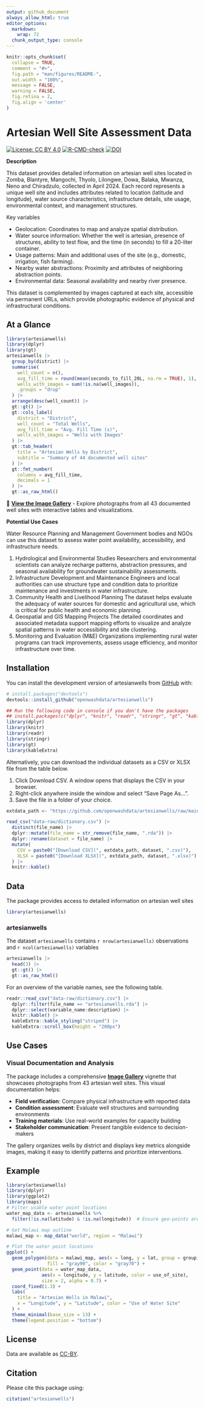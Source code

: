 ```yaml
---
output: github_document
always_allow_html: true
editor_options: 
  markdown: 
    wrap: 72
  chunk_output_type: console
---
```


<!-- README.md is generated from README.Rmd. Please edit that file -->

```r
knitr::opts_chunk$set(
  collapse = TRUE,
  comment = "#>",
  fig.path = "man/figures/README-",
  out.width = "100%",
  message = FALSE,
  warning = FALSE,
  fig.retina = 2,
  fig.align = 'center'
)
```

# Artesian Well Site Assessment Data

<!-- badges: start -->

[![License: CC BY
4.0](https://img.shields.io/badge/License-CC_BY_4.0-lightgrey.svg)](https://creativecommons.org/licenses/by/4.0/)
[![R-CMD-check](https://github.com/openwashdata/artesianwells/workflows/R-CMD-check/badge.svg)](https://github.com/openwashdata/artesianwells/actions)
[![DOI](https://zenodo.org/badge/DOI/10.5281/zenodo.15824828.svg)](https://doi.org/10.5281/zenodo.15824828)

<!-- badges: end -->

**Description**

This dataset provides detailed information on artesian well sites
located in Zomba, Blantyre, Mangochi, Thyolo, Lilongwe, Dowa, Balaka,
Mwanza, Neno and Chiradzulo, collected in April 2024. Each record
represents a unique well site and includes attributes related to
location (latitude and longitude), water source characteristics,
infrastructure details, site usage, environmental context, and
management structures.

Key variables

-   Geolocation: Coordinates to map and analyze spatial distribution.
-   Water source information: Whether the well is artesian, presence of
    structures, ability to test flow, and the time (in seconds) to fill
    a 20-liter container.
-   Usage patterns: Main and additional uses of the site (e.g.,
    domestic, irrigation, fish farming).
-   Nearby water abstractions: Proximity and attributes of neighboring
    abstraction points.
-   Environmental data: Seasonal availability and nearby river presence.

This dataset is complemented by images captured at each site, accessible
via permanent URLs, which provide photographic evidence of physical and
infrastructural conditions.

## At a Glance

```r
library(artesianwells)
library(dplyr)
library(gt)
artesianwells |>
  group_by(district) |>
  summarise(
    well_count = n(),
    avg_fill_time = round(mean(seconds_to_fill_20L, na.rm = TRUE), 1),
    wells_with_images = sum(!is.na(well_images)),
    .groups = "drop"
  ) |>
  arrange(desc(well_count)) |>
  gt::gt() |>
  gt::cols_label(
    district = "District",
    well_count = "Total Wells",
    avg_fill_time = "Avg. Fill Time (s)",
    wells_with_images = "Wells with Images"
  ) |>
  gt::tab_header(
    title = "Artesian Wells by District",
    subtitle = "Summary of 44 documented well sites"
  ) |>
  gt::fmt_number(
    columns = avg_fill_time,
    decimals = 1
  ) |>
  gt::as_raw_html()
```

📸 **[View the Image Gallery](https://openwashdata.github.io/artesianwells/articles/image-gallery.html)** - Explore photographs from all 43 documented well sites with interactive tables and visualizations.

**Potential Use Cases**

Water Resource Planning and Management Government bodies and NGOs can
use this dataset to assess water point availability, accessibility, and
infrastructure needs.

1.  Hydrological and Environmental Studies Researchers and environmental
    scientists can analyze recharge patterns, abstraction pressures, and
    seasonal availability for groundwater sustainability assessments.
2.  Infrastructure Development and Maintenance Engineers and local
    authorities can use structure type and condition data to prioritize
    maintenance and investments in water infrastructure.
3.  Community Health and Livelihood Planning The dataset helps evaluate
    the adequacy of water sources for domestic and agricultural use,
    which is critical for public health and economic planning.
4.  Geospatial and GIS Mapping Projects The detailed coordinates and
    associated metadata support mapping efforts to visualize and analyze
    spatial patterns in water accessibility and site clustering.
5.  Monitoring and Evaluation (M&E) Organizations implementing rural
    water programs can track improvements, assess usage efficiency, and
    monitor infrastructure over time.

## Installation

You can install the development version of artesianwells from
[GitHub](https://github.com/) with:

``` r
# install.packages("devtools")
devtools::install_github("openwashdata/artesianwells")
```

```r
## Run the following code in console if you don't have the packages
## install.packages(c("dplyr", "knitr", "readr", "stringr", "gt", "kableExtra"))
library(dplyr)
library(knitr)
library(readr)
library(stringr)
library(gt)
library(kableExtra)
```

Alternatively, you can download the individual datasets as a CSV or XLSX
file from the table below.

1.  Click Download CSV. A window opens that displays the CSV in your
    browser.
2.  Right-click anywhere inside the window and select "Save Page As...".
3.  Save the file in a folder of your choice.

```r

extdata_path <- "https://github.com/openwashdata/artesianwells/raw/main/inst/extdata/"

read_csv("data-raw/dictionary.csv") |> 
  distinct(file_name) |> 
  dplyr::mutate(file_name = str_remove(file_name, ".rda")) |> 
  dplyr::rename(dataset = file_name) |> 
  mutate(
    CSV = paste0("[Download CSV](", extdata_path, dataset, ".csv)"),
    XLSX = paste0("[Download XLSX](", extdata_path, dataset, ".xlsx)")
  ) |> 
  knitr::kable()

```

## Data

The package provides access to detailed information on artesian well
sites

```r
library(artesianwells)
```

### artesianwells

The dataset `artesianwells` contains `r nrow(artesianwells)`
observations and `r ncol(artesianwells)` variables

```r
artesianwells |> 
  head(3) |> 
  gt::gt() |>
  gt::as_raw_html()
```

For an overview of the variable names, see the following table.

```r
readr::read_csv("data-raw/dictionary.csv") |>
  dplyr::filter(file_name == "artesianwells.rda") |>
  dplyr::select(variable_name:description) |> 
  knitr::kable() |> 
  kableExtra::kable_styling("striped") |> 
  kableExtra::scroll_box(height = "200px")
```

## Use Cases

### Visual Documentation and Analysis

The package includes a comprehensive [**Image Gallery**](https://openwashdata.github.io/artesianwells/articles/image-gallery.html) vignette that showcases photographs from 43 artesian well sites. This visual documentation helps:

- **Field verification**: Compare physical infrastructure with reported data
- **Condition assessment**: Evaluate well structures and surrounding environments
- **Training materials**: Use real-world examples for capacity building
- **Stakeholder communication**: Present tangible evidence to decision-makers

The gallery organizes wells by district and displays key metrics alongside images, making it easy to identify patterns and prioritize interventions.

## Example

```r
library(artesianwells)
library(dplyr)
library(ggplot2)
library(maps)
# Filter usable water point locations
water_map_data <- artesianwells %>%
  filter(!is.na(latitude) & !is.na(longitude))  # Ensure geo-points are valid

# Get Malawi map outline
malawi_map <- map_data("world", region = "Malawi")

# Plot the water point locations
ggplot() +
  geom_polygon(data = malawi_map, aes(x = long, y = lat, group = group),
               fill = "gray90", color = "gray70") +
  geom_point(data = water_map_data,
             aes(x = longitude, y = latitude, color = use_of_site),
             size = 2, alpha = 0.7) +
  coord_fixed(1.3) +
  labs(
    title = "Artesian Wells in Malawi",
    x = "Longitude", y = "Latitude", color = "Use of Water Site"
  ) +
  theme_minimal(base_size = 13) +
  theme(legend.position = "bottom")
```

## License

Data are available as
[CC-BY](https://github.com/openwashdata/artesianwells/blob/main/LICENSE.md).

## Citation

Please cite this package using:

```r
citation("artesianwells")
```
